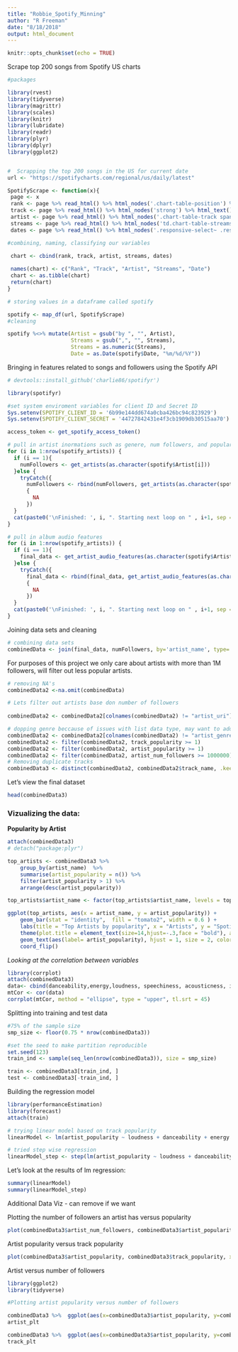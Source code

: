 ```yaml
---
title: "Robbie_Spotify_Minning"
author: "R Freeman"
date: "8/18/2018"
output: html_document
---
```


```r
knitr::opts_chunk$set(echo = TRUE)
```

Scrape top 200 songs from Spotify US charts 

```r
#packages

library(rvest)
library(tidyverse)
library(magrittr)
library(scales)
library(knitr)
library(lubridate)
library(readr)
library(plyr)
library(dplyr)
library(ggplot2)


#  Scrapping the top 200 songs in the US for current date 
url <- "https://spotifycharts.com/regional/us/daily/latest"

SpotifyScrape <- function(x){
 page <- x
 rank <- page %>% read_html() %>% html_nodes('.chart-table-position') %>% html_text() %>% as.data.frame()
 track <- page %>% read_html() %>% html_nodes('strong') %>% html_text() %>% as.data.frame()
 artist <- page %>% read_html() %>% html_nodes('.chart-table-track span') %>% html_text() %>% as.data.frame()
 streams <- page %>% read_html() %>% html_nodes('td.chart-table-streams') %>% html_text() %>% as.data.frame()
 dates <- page %>% read_html() %>% html_nodes('.responsive-select~ .responsive-select+ .responsive-select .responsive-select-value') %>% html_text() %>% as.data.frame()

#combining, naming, classifying our variables

 chart <- cbind(rank, track, artist, streams, dates)
 
 names(chart) <- c("Rank", "Track", "Artist", "Streams", "Date")
 chart <- as.tibble(chart)
 return(chart)
}

# storing values in a dataframe called spotify

spotify <- map_df(url, SpotifyScrape)
#cleaning

spotify %<>% mutate(Artist = gsub("by ", "", Artist), 
                    Streams = gsub(",", "", Streams), 
                    Streams = as.numeric(Streams), 
                    Date = as.Date(spotify$Date, "%m/%d/%Y"))

```


Bringing in features related to songs and followers using the Spotify API 


```r

# devtools::install_github('charlie86/spotifyr')

library(spotifyr)

#set system enviroment variables for client ID and Secret ID
Sys.setenv(SPOTIFY_CLIENT_ID = '6b99e144dd674a0cba426bc94c823929')
Sys.setenv(SPOTIFY_CLIENT_SECRET = '44727842431e4f3cb1909db30515aa70')

access_token <- get_spotify_access_token()

# pull in artist inormations such as genere, num followers, and popularity
for (i in 1:nrow(spotify_artists)) {
  if (i == 1){
    numFollowers <- get_artists(as.character(spotify$Artist[i]))
  }else {
    tryCatch({
      numFollowers <- rbind(numFollowers, get_artists(as.character(spotify$Artist[i])))},error=function(cond)
      {
        NA
      })
  }
  cat(paste0('\nFinished: ', i, ". Starting next loop on " , i+1, sep =' '))
}

# pull in album audio features 
for (i in 1:nrow(spotify_artists)) {
  if (i == 1){
    final_data <- get_artist_audio_features(as.character(spotify$Artist[i]))
  }else {
    tryCatch({
      final_data <- rbind(final_data, get_artist_audio_features(as.character(spotify$Artist[i])))},error=function(cond)
      {
        NA
      })
  }
  cat(paste0('\nFinished: ', i, ". Starting next loop on " , i+1, sep =' '))
}  

```

Joining data sets and cleaning 

```r

# combining data sets 
combinedData <- join(final_data, numFollowers, by='artist_name', type='left', match='all')

```

For purposes of this project we only care about artists with more than 1M followers, will filter out less popular artists. 

```r

# removing NA's 
combinedData2 <-na.omit(combinedData)

# Lets filter out artists base don number of followers
 
combinedData2 <- combinedData2[colnames(combinedData2) != "artist_uri"]

# dopping genre beccause of issues with list data type, may want to add back later 
combinedData2 <- combinedData2[colnames(combinedData2) != "artist_genres"]
combinedData2 <- filter(combinedData2, track_popularity >= 1)
combinedData2 <- filter(combinedData2, artist_popularity >= 1)
combinedData2 <- filter(combinedData2, artist_num_followers >= 1000000)
# Removing duplicate tracks 
combinedData3 <- distinct(combinedData2, combinedData2$track_name, .keep_all = TRUE)

```

Let's view the final dataset

```r

head(combinedData3)

```

### Vizualizing the data: 


**Popularity by Artist**
```r
attach(combinedData3)
# detach("package:plyr")

top_artists <- combinedData3 %>%
    group_by(artist_name)  %>%
    summarise(artist_popularity = n()) %>%
    filter(artist_popularity > 1) %>%
    arrange(desc(artist_popularity))

top_artists$artist_name <- factor(top_artists$artist_name, levels = top_artists$artist_name[order(top_artists$artist_popularity)]) # to visualise the list in descending order 

ggplot(top_artists, aes(x = artist_name, y = artist_popularity)) +
    geom_bar(stat = "identity",  fill = "tomato2", width = 0.6 ) + 
    labs(title = "Top Artists by popularity", x = "Artists", y = "Spotify Popularity Ranking") +
    theme(plot.title = element_text(size=14,hjust=-.3,face = "bold"), axis.title = element_text(size=12)) +
    geom_text(aes(label= artist_popularity), hjust = 1, size = 2, color = 'white') +
    coord_flip()

```


*Looking at the correlation between variables*
```r

library(corrplot)
attach(combinedData3)
data<- cbind(danceability,energy,loudness, speechiness, acousticness, instrumentalness, liveness, valence, tempo, duration_ms, time_signature, track_popularity, artist_popularity)
mtCor <- cor(data)
corrplot(mtCor, method = "ellipse", type = "upper", tl.srt = 45)
```




Splitting into training and test data 

```r

#75% of the sample size
smp_size <- floor(0.75 * nrow(combinedData3))

#set the seed to make partition reproducible
set.seed(123)
train_ind <- sample(seq_len(nrow(combinedData3)), size = smp_size)

train <- combinedData3[train_ind, ]
test <- combinedData3[-train_ind, ]
```



Building the regression model 


```r
library(performanceEstimation)
library(forecast)
attach(train)

# trying linear model based on track popularity 
linearModel <- lm(artist_popularity ~ loudness + danceability + energy + acousticness +liveness + instrumentalness + track_popularity + is_collaboration + key + artist_num_followers + valence, data = train)

# tried step wise regression
linearModel_step <- step(lm(artist_popularity ~ loudness + danceability + energy + acousticness +liveness + instrumentalness + track_popularity + is_collaboration + key + artist_num_followers + valence, data = train))


```
   
Let's look at the results of lm regression: 

```r
summary(linearModel)
summary(linearModel_step)

```

Additional Data Viz - can remove if we want 

Plotting the number of followers an artist has versus popularity 

```r

plot(combinedData3$artist_num_followers, combinedData3$artist_popularity, xlab = "Number of Followers", ylab = "Artist Popularity")

```
Artist popularity versus track popularity 
```r
plot(combinedData3$artist_popularity, combinedData3$track_popularity, xlab = "Artist Popularity", ylab = "Track Popularity")

```

Artist versus number of followers  

```r
library(ggplot2)
library(tidyverse)

#Plotting artist popularity versus number of followers 

combinedData3 %>%  ggplot(aes(x=combinedData3$artist_popularity, y=combinedData3$artist_num_followers)) + geom_point()+ labs(x='Artist Popularity',y="Number of Followers (in Millions)") -> artist_plt
artist_plt

```
```r

combinedData3 %>%  ggplot(aes(x=combinedData3$artist_popularity, y=combinedData3$track_popularity)) + geom_point()+ labs(x='Artist Popularity',y="Track Popularity") -> track_plt
track_plt

```








